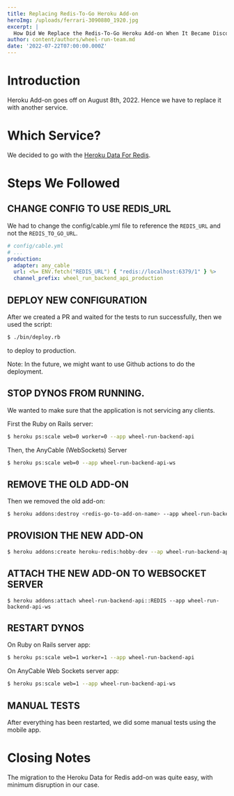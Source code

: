 ```yaml
---
title: Replacing Redis-To-Go Heroku Add-on
heroImg: /uploads/ferrari-3090880_1920.jpg
excerpt: |
  How Did We Replace the Redis-To-Go Heroku Add-on When It Became Discontinued
author: content/authors/wheel-run-team.md
date: '2022-07-22T07:00:00.000Z'
---
```

# Introduction

Heroku Add-on goes off on August 8th, 2022. Hence we have to replace it with another service.

# Which Service?

We decided to go with the [Heroku Data For Redis](https://devcenter.heroku.com/articles/heroku-redis).

# Steps We Followed

## CHANGE CONFIG TO USE REDIS\_URL

We had to change the config/cable.yml file to reference the `REDIS_URL` and not the `REDIS_TO_GO_URL`.

```yaml
# config/cable.yml
# ...
production:
  adapter: any_cable
  url: <%= ENV.fetch("REDIS_URL") { "redis://localhost:6379/1" } %>
  channel_prefix: wheel_run_backend_api_production
```

## DEPLOY NEW CONFIGURATION

After we created a PR and waited for the tests to run successfully, then we used the script:

```bash
$ ./bin/deploy.rb
```

to deploy to production.

Note: In the future, we might want to use Github actions to do the deployment.

## STOP DYNOS FROM RUNNING.

We wanted to make sure that the application is not servicing any clients.

First the Ruby on Rails server:

```bash
$ heroku ps:scale web=0 worker=0 --app wheel-run-backend-api
```

Then, the AnyCable (WebSockets) Server

```bash
$ heroku ps:scale web=0 --app wheel-run-backend-api-ws
```

## REMOVE THE OLD ADD-ON

Then we removed the old add-on:

```bash
$ heroku addons:destroy <redis-go-to-add-on-name> --app wheel-run-backend-api
```

## PROVISION THE NEW ADD-ON

```bash
$ heroku addons:create heroku-redis:hobby-dev --ap wheel-run-backend-api
```

## ATTACH THE NEW ADD-ON TO WEBSOCKET SERVER

```
$ heroku addons:attach wheel-run-backend-api::REDIS --app wheel-run-backend-api-ws
```

## RESTART DYNOS

On Ruby on Rails server app:

```bash
$ heroku ps:scale web=1 worker=1 --app wheel-run-backend-api
```

On AnyCable Web Sockets server app:

```bash
$ heroku ps:scale web=1 --app wheel-run-backend-api-ws
```

## MANUAL TESTS

After everything has been restarted, we did some manual tests using the mobile app.

# Closing Notes

The migration to the Heroku Data for Redis add-on was quite easy, with minimum disruption in our case.
